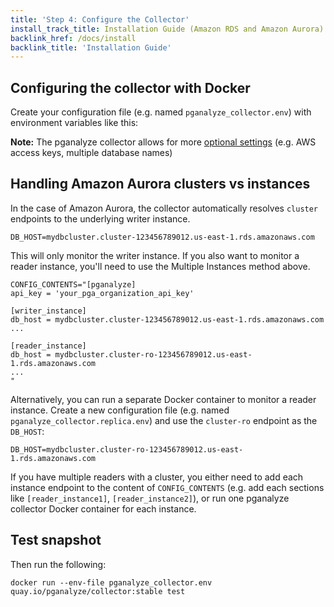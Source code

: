 ```yaml
---
title: 'Step 4: Configure the Collector'
install_track_title: Installation Guide (Amazon RDS and Amazon Aurora)
backlink_href: /docs/install
backlink_title: 'Installation Guide'
---
```



## Configuring the collector with Docker

Create your configuration file (e.g. named `pganalyze_collector.env`) with environment variables like this:

<SettingEnvVarsDocker apiKey={props.apiKey} />

**Note:** The pganalyze collector allows for more [optional settings](https://pganalyze.com/docs/collector/settings) (e.g. AWS access keys, multiple database names)

## Handling Amazon Aurora clusters vs instances

In the case of Amazon Aurora, the collector automatically resolves `cluster` endpoints to the underlying writer instance.

```
DB_HOST=mydbcluster.cluster-123456789012.us-east-1.rds.amazonaws.com
```

This will only monitor the writer instance. If you also want to monitor a reader instance, you'll need to use the Multiple Instances method above.

```
CONFIG_CONTENTS="[pganalyze]
api_key = 'your_pga_organization_api_key'

[writer_instance]
db_host = mydbcluster.cluster-123456789012.us-east-1.rds.amazonaws.com
...

[reader_instance]
db_host = mydbcluster.cluster-ro-123456789012.us-east-1.rds.amazonaws.com
...
"
```

Alternatively, you can run a separate Docker container to monitor a reader instance.
Create a new configuration file (e.g. named `pganalyze_collector.replica.env`) and use the `cluster-ro` endpoint as the `DB_HOST`:

```
DB_HOST=mydbcluster.cluster-ro-123456789012.us-east-1.rds.amazonaws.com
```

If you have multiple readers with a cluster, you either need to add each instance
endpoint to the content of `CONFIG_CONTENTS` (e.g. add each sections like `[reader_instance1]`, `[reader_instance2]`),
or run one pganalyze collector Docker container for each instance.

## Test snapshot

Then run the following:

```
docker run --env-file pganalyze_collector.env quay.io/pganalyze/collector:stable test
```

<PublicLastStepLogInsightsLink />
